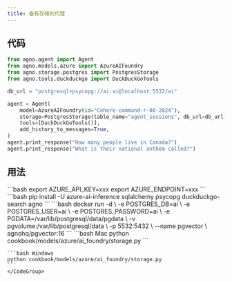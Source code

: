 ```yaml
---
title: 备有存储的代理
---
```


## 代码

```python cookbook/models/azure/ai_foundry/storage.py
from agno.agent import Agent
from agno.models.azure import AzureAIFoundry
from agno.storage.postgres import PostgresStorage
from agno.tools.duckduckgo import DuckDuckGoTools

db_url = "postgresql+psycopg://ai:ai@localhost:5532/ai"

agent = Agent(
    model=AzureAIFoundry(id="Cohere-command-r-08-2024"),
    storage=PostgresStorage(table_name="agent_sessions", db_url=db_url),
    tools=[DuckDuckGoTools()],
    add_history_to_messages=True,
)
agent.print_response("How many people live in Canada?")
agent.print_response("What is their national anthem called?")
```

## 用法

<Steps>
  <Snippet file="create-venv-step.mdx" />

  <Step title="设置你的 API 密钥">
    ```bash
    export AZURE_API_KEY=xxx
    export AZURE_ENDPOINT=xxx
    ```
  </Step>

  <Step title="安装库">
    ```bash
    pip install -U azure-ai-inference sqlalchemy psycopg duckduckgo-search agno
    ```
  </Step>

  <Step title="运行 PgVector">
    ```bash
    docker run -d \
      -e POSTGRES_DB=ai \
      -e POSTGRES_USER=ai \
      -e POSTGRES_PASSWORD=ai \
      -e PGDATA=/var/lib/postgresql/data/pgdata \
      -v pgvolume:/var/lib/postgresql/data \
      -p 5532:5432 \
      --name pgvector \
      agnohq/pgvector:16
    ```
  </Step>

  <Step title="运行代理">
    <CodeGroup>
    ```bash Mac
    python cookbook/models/azure/ai_foundry/storage.py
    ```

    ```bash Windows
    python cookbook/models/azure/ai_foundry/storage.py
    ```
    </CodeGroup>
  </Step>
</Steps>